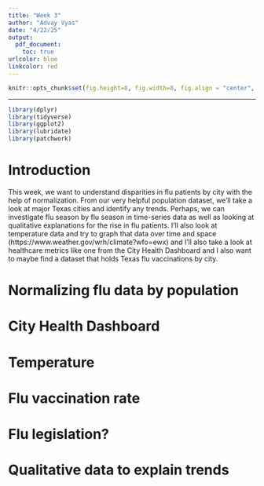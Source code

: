 ```yaml
---
title: "Week 3"
author: "Advay Vyas"
date: "4/22/25"
output:
  pdf_document:
    toc: true
urlcolor: blue
linkcolor: red
---
```


```r
knitr::opts_chunk$set(fig.height=8, fig.width=8, fig.align = "center", warning=FALSE, echo=FALSE, tidy=TRUE, tidy.opts=list(width.cutoff=60))
```

------------------------------------------------------------------------

```r
library(dplyr)
library(tidyverse)
library(ggplot2)
library(lubridate)
library(patchwork)
```

# Introduction
This week, we want to understand disparities in flu patients by city with the help of normalization. From our very helpful population dataset, we'll take a look at major Texas cities and identify any trends. Perhaps, we can investigate flu season by flu season in time-series data as well as looking at qualitative explanations for the rise in flu patients. I'll also look at temperature data and try to graph that data over time and space (https://www.weather.gov/wrh/climate?wfo=ewx) and I'll also take a look at healthcare metrics like one from the City Health Dashboard and I also want to maybe find a dataset that holds Texas flu vaccinations by city.

\newpage

# Normalizing flu data by population
# City Health Dashboard
# Temperature
# Flu vaccination rate
# Flu legislation?
# Qualitative data to explain trends
